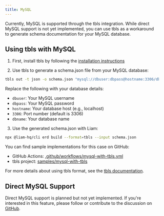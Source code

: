 ```yaml
---
title: MySQL
---
```


Currently, MySQL is supported through the tbls integration. While direct MySQL support is not yet implemented, you can use tbls as a workaround to generate schema documentation for your MySQL database.

## Using tbls with MySQL

1. First, install tbls by following the [installation instructions](https://github.com/k1LoW/tbls?tab=readme-ov-file#install)

2. Use tbls to generate a schema.json file from your MySQL database:

```bash
tbls out -t json -o schema.json "mysql://dbuser:dbpass@hostname:3306/dbname"
```

Replace the following with your database details:

- `dbuser`: Your MySQL username
- `dbpass`: Your MySQL password
- `hostname`: Your database host (e.g., localhost)
- `3306`: Port number (default is 3306)
- `dbname`: Your database name

3. Use the generated schema.json with Liam:

```bash
npx @liam-hq/cli erd build --format=tbls --input schema.json
```

You can find sample implementations for this case on GitHub:

- GitHub Actions: [.github/workflows/mysql-with-tbls.yml](https://github.com/liam-hq/liam-erd-samples/blob/main/.github/workflows/mysql-with-tbls.yml)
- tbls project: [samples/mysql-with-tbls](https://github.com/liam-hq/liam-erd-samples/tree/main/samples/mysql-with-tbls)

For more details about using tbls format, see the [tbls documentation](/docs/parser/supported-formats/tbls#using-tbls-json-output).

## Direct MySQL Support

Direct MySQL support is planned but not yet implemented. If you're interested in this feature, please follow or contribute to the discussion on [GitHub](https://github.com/liam-hq/liam/discussions/364).

